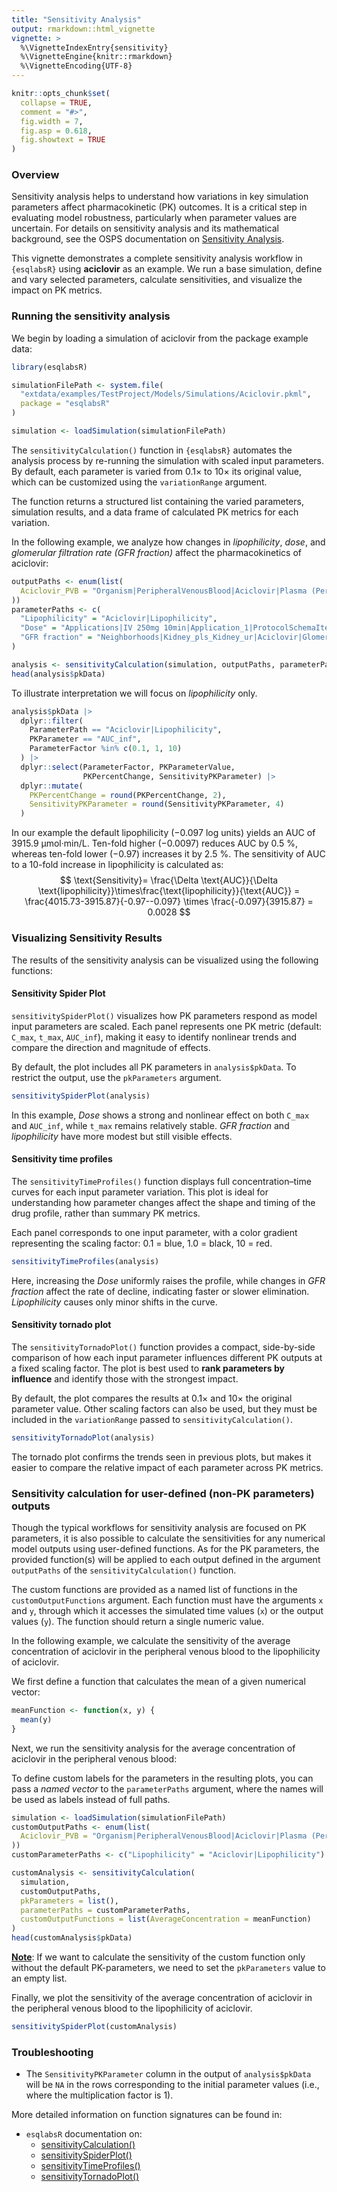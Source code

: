 ```yaml
---
title: "Sensitivity Analysis"
output: rmarkdown::html_vignette
vignette: >
  %\VignetteIndexEntry{sensitivity}
  %\VignetteEngine{knitr::rmarkdown}
  %\VignetteEncoding{UTF-8}
---
```


```r
knitr::opts_chunk$set(
  collapse = TRUE,
  comment = "#>",
  fig.width = 7,
  fig.asp = 0.618,
  fig.showtext = TRUE
)
```


### Overview

Sensitivity analysis helps to understand how variations in key
simulation parameters affect pharmacokinetic (PK) outcomes. It is a
critical step in evaluating model robustness, particularly when
parameter values are uncertain. For details on sensitivity analysis and
its mathematical background, see the OSPS documentation on [Sensitivity
Analysis](https://docs.open-systems-pharmacology.org/shared-tools-and-example-workflows/sensitivity-analysis).

This vignette demonstrates a complete sensitivity analysis workflow in
`{esqlabsR}` using **aciclovir** as an example. We run a base
simulation, define and vary selected parameters, calculate
sensitivities, and visualize the impact on PK metrics.


### Running the sensitivity analysis

We begin by loading a simulation of aciclovir from the package example data:

```r
library(esqlabsR)

simulationFilePath <- system.file(
  "extdata/examples/TestProject/Models/Simulations/Aciclovir.pkml",
  package = "esqlabsR"
)

simulation <- loadSimulation(simulationFilePath)
```


The `sensitivityCalculation()` function in `{esqlabsR}` automates the analysis
process by re-running the simulation with scaled input parameters. By default, 
each parameter is varied from 0.1× to 10× its original value, which can be 
customized using the `variationRange` argument.

The function returns a structured list containing the varied parameters, 
simulation results, and a data frame of calculated PK metrics for each variation.


In the following example, we analyze how changes in *lipophilicity*,
*dose*, and *glomerular filtration rate (GFR fraction)* affect the
pharmacokinetics of aciclovir:

```r
outputPaths <- enum(list(
  Aciclovir_PVB = "Organism|PeripheralVenousBlood|Aciclovir|Plasma (Peripheral Venous Blood)"
))
parameterPaths <- c(
  "Lipophilicity" = "Aciclovir|Lipophilicity",
  "Dose" = "Applications|IV 250mg 10min|Application_1|ProtocolSchemaItem|Dose",
  "GFR fraction" = "Neighborhoods|Kidney_pls_Kidney_ur|Aciclovir|Glomerular Filtration-GFR|GFR fraction"
)

analysis <- sensitivityCalculation(simulation, outputPaths, parameterPaths)
head(analysis$pkData)
```

To illustrate interpretation we will focus on *lipophilicity* only.

```r
analysis$pkData |>
  dplyr::filter(
    ParameterPath == "Aciclovir|Lipophilicity",
    PKParameter == "AUC_inf",
    ParameterFactor %in% c(0.1, 1, 10)
  ) |>
  dplyr::select(ParameterFactor, PKParameterValue, 
                PKPercentChange, SensitivityPKParameter) |>
  dplyr::mutate(
    PKPercentChange = round(PKPercentChange, 2),
    SensitivityPKParameter = round(SensitivityPKParameter, 4)
  )
```

In our example the default lipophilicity (−0.097 log units) yields an
AUC of 3915.9 µmol·min/L. Ten-fold higher (−0.0097) reduces AUC by 0.5
%, whereas ten-fold lower (−0.97) increases it by 2.5 %. The sensitivity
of AUC to a 10-fold increase in lipophilicity is calculated as:
$$ \text{Sensitivity}= \frac{\Delta \text{AUC}}{\Delta \text{lipophilicity}}\times\frac{\text{lipophilicity}}{\text{AUC}} = \frac{4015.73-3915.87}{-0.97--0.097} \times \frac{-0.097}{3915.87} = 0.0028 $$

### Visualizing Sensitivity Results

The results of the sensitivity analysis can be visualized using the
following functions:

#### Sensitivity Spider Plot

`sensitivitySpiderPlot()` visualizes how PK parameters respond as model
input parameters are scaled. Each panel represents one PK metric
(default: `C_max`, `t_max`, `AUC_inf`), making it easy to identify
nonlinear trends and compare the direction and magnitude of effects.

By default, the plot includes all PK parameters in `analysis$pkData`. To 
restrict the output, use the `pkParameters` argument.

```r
sensitivitySpiderPlot(analysis)
```

In this example, *Dose* shows a strong and nonlinear effect on both
`C_max` and `AUC_inf`, while `t_max` remains relatively stable. *GFR
fraction* and *lipophilicity* have more modest but still visible
effects.

#### Sensitivity time profiles

The `sensitivityTimeProfiles()` function displays full
concentration–time curves for each input parameter variation. This plot
is ideal for understanding how parameter changes affect the shape and
timing of the drug profile, rather than summary PK metrics.

Each panel corresponds to one input parameter, with a color gradient
representing the scaling factor: 0.1 = blue, 1.0 = black, 10 = red.

```r
sensitivityTimeProfiles(analysis)
```

Here, increasing the *Dose* uniformly raises the profile, while changes
in *GFR fraction* affect the rate of decline, indicating faster or
slower elimination. *Lipophilicity* causes only minor shifts in the
curve.

#### Sensitivity tornado plot

The `sensitivityTornadoPlot()` function provides a compact, side-by-side
comparison of how each input parameter influences different PK outputs
at a fixed scaling factor. The plot is best used to **rank parameters by
influence** and identify those with the strongest impact.

By default, the plot compares the results at 0.1× and 10× the
original parameter value. Other scaling factors can also be used, but
they must be included in the `variationRange` passed to
`sensitivityCalculation()`.

```r
sensitivityTornadoPlot(analysis)
```

The tornado plot confirms the trends seen in previous plots, but makes
it easier to compare the relative impact of each parameter across PK
metrics.

### Sensitivity calculation for user-defined (non-PK parameters) outputs

Though the typical workflows for sensitivity analysis are focused on PK
parameters, it is also possible to calculate the sensitivities for any
numerical model outputs using user-defined functions. As for the PK
parameters, the provided function(s) will be applied to each output
defined in the argument `outputPaths` of the `sensitivityCalculation()`
function.

The custom functions are provided as a named list of functions in the
`customOutputFunctions` argument. Each function must have the arguments
`x` and `y`, through which it accesses the simulated time values (`x`)
or the output values (`y`). The function should return a single numeric
value.

In the following example, we calculate the sensitivity of the average
concentration of aciclovir in the peripheral venous blood to the
lipophilicity of aciclovir.

We first define a function that calculates the mean of a given numerical
vector:

```r
meanFunction <- function(x, y) {
  mean(y)
}
```

Next, we run the sensitivity analysis for the average concentration of
aciclovir in the peripheral venous blood:

To define custom labels for the parameters in the resulting plots, you
can pass a *named vector* to the `parameterPaths` argument, where the
names will be used as labels instead of full paths.

```r
simulation <- loadSimulation(simulationFilePath)
customOutputPaths <- enum(list(
  Aciclovir_PVB = "Organism|PeripheralVenousBlood|Aciclovir|Plasma (Peripheral Venous Blood)"
))
customParameterPaths <- c("Lipophilicity" = "Aciclovir|Lipophilicity")

customAnalysis <- sensitivityCalculation(
  simulation,
  customOutputPaths,
  pkParameters = list(),
  parameterPaths = customParameterPaths,
  customOutputFunctions = list(AverageConcentration = meanFunction)
)
head(customAnalysis$pkData)
```

[**Note**]{.underline}: If we want to calculate the sensitivity of the
custom function only without the default PK-parameters, we need to set
the `pkParameters` value to an empty list.

Finally, we plot the sensitivity of the average concentration of
aciclovir in the peripheral venous blood to the lipophilicity of
aciclovir.

```r
sensitivitySpiderPlot(customAnalysis)
```

### Troubleshooting

-   The `SensitivityPKParameter` column in the output of
    `analysis$pkData` will be `NA` in the rows corresponding to the
    initial parameter values (i.e., where the multiplication factor is
    1).

More detailed information on function signatures can be found in:

-   `esqlabsR` documentation on:
    -   [sensitivityCalculation()](https://esqlabs.github.io/esqlabsR/reference/sensitivityCalculation.html)
    -   [sensitivitySpiderPlot()](https://esqlabs.github.io/esqlabsR/reference/sensitivitySpiderPlot.html)
    -   [sensitivityTimeProfiles()](https://esqlabs.github.io/esqlabsR/reference/sensitivityTimeProfiles.html)
    -   [sensitivityTornadoPlot()](https://esqlabs.github.io/esqlabsR/reference/sensitivityTornadoPlot.html)
